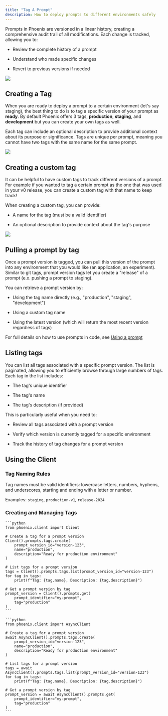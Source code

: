 ```yaml
---
title: "Tag A Prompt"
description: How to deploy prompts to different environments safely
---
```


Prompts in Phoenix are versioned in a linear history, creating a comprehensive audit trail of all modifications. Each change is tracked, allowing you to:

* Review the complete history of a prompt

* Understand who made specific changes

* Revert to previous versions if needed

<Frame caption="">
  <img src="/images/ddda4195-image.jpeg" />
</Frame>

## Creating a Tag

When you are ready to deploy a prompt to a certain environment (let's say staging), the best thing to do is to tag a specific version of your prompt as **ready**. By default Phoenix offers 3 tags, **production**, **staging**, and **development** but you can create your own tags as well.

Each tag can include an optional description to provide additional context about its purpose or significance. Tags are unique per prompt, meaning you cannot have two tags with the same name for the same prompt.

<Frame caption="">
  <img src="/images/76900b85-image.jpeg" />
</Frame>

## Creating a custom tag

It can be helpful to have custom tags to track different versions of a prompt. For example if you wanted to tag a certain prompt as the one that was used in your v0 release, you can create a custom tag with that name to keep track!

When creating a custom tag, you can provide:

* A name for the tag (must be a valid identifier)

* An optional description to provide context about the tag's purpose

<Frame caption="Use custom tags to track releases or maybe just an arbitrary milestone">
  <img src="/images/9a141b89-image.jpeg" />
</Frame>

## Pulling a prompt by tag

Once a prompt version is tagged, you can pull this version of the prompt into any environment that you would like (an application, an experiment). Similar to git tags, prompt version tags let you create a "release" of a prompt (e.x. pushing a prompt to staging).

You can retrieve a prompt version by:

* Using the tag name directly (e.g., "production", "staging", "development")

* Using a custom tag name

* Using the latest version (which will return the most recent version regardless of tags)

For full details on how to use prompts in code, see [Using a prompt](/phoenix/prompt-engineering/how-to-prompts/using-a-prompt)

## Listing tags

You can list all tags associated with a specific prompt version. The list is paginated, allowing you to efficiently browse through large numbers of tags. Each tag in the list includes:

* The tag's unique identifier

* The tag's name

* The tag's description (if provided)

This is particularly useful when you need to:

* Review all tags associated with a prompt version

* Verify which version is currently tagged for a specific environment

* Track the history of tag changes for a prompt version

## Using the Client

### Tag Naming Rules

Tag names must be valid identifiers: lowercase letters, numbers, hyphens, and underscores, starting and ending with a letter or number.

Examples: `staging`, `production-v1`, `release-2024`

### Creating and Managing Tags
<Tabs>

  <Tab title="Python">

    ```python
    from phoenix.client import Client

    # Create a tag for a prompt version
    Client().prompts.tags.create(
        prompt_version_id="version-123",
        name="production",
        description="Ready for production environment"
    )

    # List tags for a prompt version
    tags = Client().prompts.tags.list(prompt_version_id="version-123")
    for tag in tags:
        print(f"Tag: {tag.name}, Description: {tag.description}")

    # Get a prompt version by tag
    prompt_version = Client().prompts.get(
        prompt_identifier="my-prompt",
        tag="production"
    )
    ```

  </Tab> 

  <Tab title ="Async Python">

    ```python
    from phoenix.client import AsyncClient

    # Create a tag for a prompt version
    await AsyncClient().prompts.tags.create(
        prompt_version_id="version-123",
        name="production",
        description="Ready for production environment"
    )

    # List tags for a prompt version
    tags = await AsyncClient().prompts.tags.list(prompt_version_id="version-123")
    for tag in tags:
        print(f"Tag: {tag.name}, Description: {tag.description}")

    # Get a prompt version by tag
    prompt_version = await AsyncClient().prompts.get(
        prompt_identifier="my-prompt",
        tag="production"
    )
    ```

  </Tab>

</Tabs>


